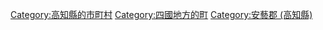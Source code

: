{{Commonscat|Toyo, Kochi}}
{{Catmore}}

{{DEFAULTSORT:Toyo}}
[[Category:高知縣的市町村|Category:高知縣的市町村]]
[[Category:四國地方的町|Category:四國地方的町]]
[[Category:安藝郡_(高知縣)|Category:安藝郡 (高知縣)]]